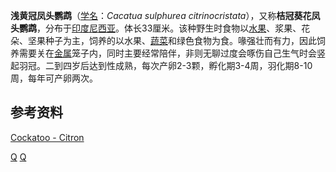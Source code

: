 {{Infraspeciesbox
| genus = Cacatua
| species = sulphurea
| subspecies = citrinocristata
| authority = Fraser, 1844
| image = Orangehaubenkakadu.jpg
}}
'''浅黄冠凤头鹦鹉'''（[[学名|学名]]：''Cacatua sulphurea citrinocristata''），又称'''桔冠葵花凤头鹦鹉'''，分布于[[印度尼西亚|印度尼西亚]]。体长33厘米。该种野生时食物以[[水果|水果]]、浆果、花朵、坚果种子为主，饲养的以水果、[[蔬菜|蔬菜]]和绿色食物为食。喙强壮而有力，因此饲养需要关在[[金属|金属]]笼子内，同时主要经常陪伴，非则无聊过度会啄伤自己生气时会竖起羽冠。二到四岁后达到性成熟，每次产卵2-3颗，孵化期3-4周，羽化期8-10周，每年可产卵两次。

==参考资料==
[https://web.archive.org/web/20070927172623/http://www.centralpets.com/animals/birds/parrots/prt804.html Cockatoo - Citron]
{{Taxonbar|from=Q3696997}}

[[Category:凤头鹦鹉属|Q]]
[[Category:1844年描述的鸟类|Q]]


{{Parrot-stub}}